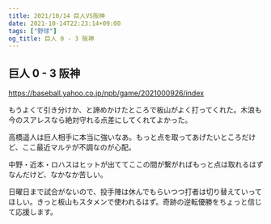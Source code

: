 ```yaml
---
title: 2021/10/14 巨人VS阪神
date: 2021-10-14T22:23:14+09:00
tags: ["野球"]
og_title: 巨人 0 - 3 阪神
---
```


## 巨人 0 - 3 阪神

https://baseball.yahoo.co.jp/npb/game/2021000926/index

もうよくて引き分けか、と諦めかけたところで板山がよく打ってくれた。木浪も今のスアレスなら絶対守れる点差にしてくれてよかった。

高橋遥人は巨人相手に本当に強いなあ。もっと点を取ってあげたいところだけど、ここ最近マルテが不調なのが心配。

中野・近本・ロハスはヒットが出ててここの間が繋がればもっと点は取れるはずなんだけど、なかなか苦しい。

日曜日まで試合がないので、投手陣は休んでもらいつつ打者は切り替えていってほしい。きっと板山もスタメンで使われるはず。奇跡の逆転優勝をちょっと信じて応援します。